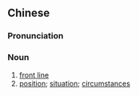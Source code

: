 {{also|阵脚}}
==Chinese==
{{zh-forms|s=阵脚}}

===Pronunciation===
{{zh-pron
|m=zhènjiǎo
|c=zan6 goek3
|mn=qz,xm,zz:tīn-kha
|cat=noun
}}

===Noun===
{{zh-noun}}

# [[front line]]
# [[position]]; [[situation]]; [[circumstance]]s